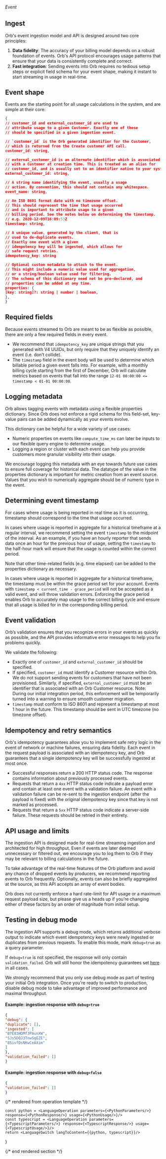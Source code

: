 ###### *Event*

## Ingest

Orb's event ingestion model and API is designed around two core principles:

1. **Data fidelity**: The accuracy of your billing model depends on a robust foundation of events. Orb's API protocol
encourages usage patterns that ensure that your data is consistently complete and correct.
2. **Fast integration**: Sending events into Orb requires no tedious setup steps or explicit field schema for your event
shape, making it instant to start streaming in usage in real-time.


## Event shape

Events are the starting point for all usage calculations in the system, and are simple at their core:

```json
{
// customer_id and external_customer_id are used to
// attribute usage to a given Customer. Exactly one of these
// should be specified in a given ingestion event.

// `customer_id` is the Orb generated identifier for the Customer,
// which is returned from the Create customer API call.
customer_id: string,

// external_customer_id is an alternate identifier which is associated
// with a Customer at creation time. This is treated as an alias for
// customer_id, and is usually set to an identifier native to your system.
external_customer_id: string,

// A string name identifying the event, usually a usage
// action. By convention, this should not contain any whitespace.
event_name: string,

// An ISO 8601 format date with no timezone offset.
// This should represent the time that usage occurred
// and is important to attribute usage to a given
// billing period. See the notes below on determining the timestamp.
// e.g. 2020-12-09T16:09:53Z
timestamp: string,

// A unique value, generated by the client, that is
// used to de-duplicate events.
// Exactly one event with a given
// idempotency key will be ingested, which allows for
// safe request retries.
idempotency_key: string

// Optional custom metadata to attach to the event.
// This might include a numeric value used for aggregation,
// or a string/boolean value used for filtering.
// The schema of this dictionary need not be pre-declared, and
// properties can be added at any time.
properties: {
[key: string]?: string | number | boolean,
},
}
```

## Required fields
Because events streamed to Orb are meant to be as flexible as possible, there are only a few required fields in every
event.

- We recommend that `idempotency_key` are unique strings that you generated with V4 UUIDs, but only require that they
uniquely identify an event (i.e. don’t collide).
- The `timestamp` field in the event body will be used to determine which billable period a given event falls into. For
example, with a monthly billing cycle starting from the first of December, Orb will calculate metrics based on events
that fall into the range `12-01 00:00:00 <= timestamp < 01-01 00:00:00`.

## Logging metadata

Orb allows tagging events with metadata using a flexible properties dictionary. Since Orb does not enforce a rigid
schema for this field-set, key-value pairs can be added dynamically as your events evolve.

This dictionary can be helpful for a wide variety of use cases:

- Numeric properties on events like `compute_time_ms` can later be inputs to our flexible query engine to determine
usage.
- Logging a region or cluster with each event can help you provide customers more granular visibility into their usage.

We encourage logging this metadata with an eye towards future use cases to ensure full coverage for historical data. The
datatype of the value in the properties dictionary is important for metric creation from an event source. Values that
you wish to numerically aggregate should be of numeric type in the event.


## Determining event timestamp
For cases where usage is being reported in real time as it is occurring, timestamp should correspond to the time that
usage occurred.

In cases where usage is reported in aggregate for a historical timeframe at a regular interval, we recommend setting the
event `timestamp` to the midpoint of the interval. As an example, if you have an hourly reporter that sends data once an
hour for the previous hour of usage, setting the `timestamp` to the half-hour mark will ensure that the usage is counted
within the correct period.

Note that other time-related fields (e.g. time elapsed) can be added to the properties dictionary as necessary.

In cases where usage is reported in aggregate for a historical timeframe, the timestamp must be within the grace period
set for your account. Events with `timestamp < current_time - grace_period` will not be accepted as a valid event, and
will throw validation errors. Enforcing the grace period enables Orb to accurately map usage to the correct billing
cycle and ensure that all usage is billed for in the corresponding billing period.

## Event validation

Orb’s validation ensures that you recognize errors in your events as quickly as possible, and the API provides
informative error messages to help you fix problems quickly.

We validate the following:

- Exactly one of `customer_id` and `external_customer_id` should be specified.
- If specified, `customer_id` must identify a Customer resource within Orb. We do not support sending events for
customers that have not been provisioned. Similarly, if specified, `external_customer_id` must be an identifier that is
associated with an Orb Customer resource. Note: During our initial integration period, this enforcement will be
temporarily turned into a warning to ensure smooth customer migration.
- `timestamp` must conform to ISO 8601 and represent a timestamp at most 1 hour in the future. This timestamp should be
sent in UTC timezone (no timezone offset).

## Idempotency and retry semantics

Orb's idempotency guarantees allow you to implement safe retry logic in the event of network or machine failures,
ensuring data fidelity. Each event in the request payload is associated with an idempotency key, and Orb guarantees that
a single idempotency key will be successfully ingested at most once.

- Successful responses return a 200 HTTP status code. The response contains information about previously processed
events.
- Requests that return a `4xx` HTTP status code indicate a payload error and contain at least one event with a
validation failure. An event with a validation failure can be re-sent to the ingestion endpoint (after the payload is
fixed) with the original idempotency key since that key is not marked as processed.
- Requests that return a `5xx` HTTP status code indicate a server-side failure. These requests should be retried in
their entirety.


## API usage and limits
The ingestion API is designed made for real-time streaming ingestion and architected for high throughput. Even if events
are later deemed unnecessary or filtered out, we encourage you to log them to Orb if they may be relevant to billing
calculations in the future.

To take advantage of the real-time features of the Orb platform and avoid any chance of dropped events by producers, we
recommend reporting events to Orb frequently. Optionally, events can also be briefly aggregated at the source, as this
API accepts an array of event bodies.

Orb does not currently enforce a hard rate-limit for API usage or a maximum request payload size, but please give us a
heads up if you’re changing either of these factors by an order of magnitude from initial setup.

## Testing in debug mode
The ingestion API supports a debug mode, which returns additional verbose output to indicate which event idempotency
keys were newly ingested or duplicates from previous requests. To enable this mode, mark `debug=true` as a query
parameter.

If `debug=true` is not specified, the response will only contain `validation_failed`. Orb will still honor the
idempotency guarantees set [here](../guides/events-and-metrics/event-ingestion#event-volume-and-concurrency) in all
cases.

We strongly recommend that you only use debug mode as part of testing your initial Orb integration. Once you're ready to
switch to production, disable debug mode to take advantage of improved performance and maximal throughput.

#### Example: ingestion response with `debug=true`

```json
{
"debug": {
"duplicate": [],
"ingested": [
"B7E83HDMfJPAunXW",
"SJs5DQJ3TnwSqEZE",
"8SivfDsNKwCeAXim"
]
},
"validation_failed": []
}
```

#### Example: ingestion response with `debug=false`

```json
{
"validation_failed": []
}
```

{/* rendered from operation template */}


    const python = <LanguageOperation parameters={<PythonParameters/>} response={<PythonResponse/>} usage={<PythonUsage/>}/>
    const typescript = <LanguageOperation parameters={<TypescriptParameters/>} response={<TypescriptResponse/>} usage={<TypescriptUsage/>}/>
    return <LanguageSwitch langToContent={{python, typescript}}/>
}

<Operation />

{/* end rendered section */}
